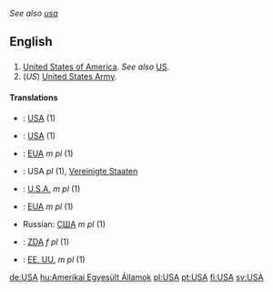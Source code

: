 ''See also [[usa]]''

==English==

==={{Initialism}}===

# [[United States|United States of America]]. ''See also'' [[US]].
# (''US'') [[United States Army]].

====Translations====
*{{zh}}: [[USA]] (1)
*{{fi}}: [[USA]] (1)
*{{fr}}: [[EUA]] ''m pl'' (1)
*{{de}}: USA ''pl'' (1), [[Vereinigte Staaten]]
*{{it}}: [[U.S.A.]] ''m pl'' (1)
*{{pt}}: [[EUA]] ''m pl'' (1)
*Russian: [[США]] ''m pl'' (1)
*{{sl}}: [[ZDA]] ''f pl'' (1)
*{{es}}: [[EE. UU.]] ''m pl'' (1)

[[de:USA]]
[[hu:Amerikai Egyesült Államok]]
[[pl:USA]]
[[pt:USA]]
[[fi:USA]]
[[sv:USA]]